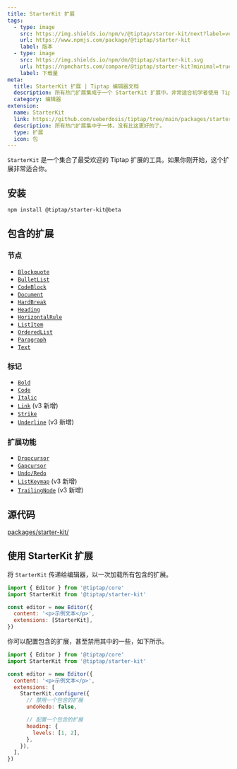 ```yaml
---
title: StarterKit 扩展
tags:
  - type: image
    src: https://img.shields.io/npm/v/@tiptap/starter-kit/next?label=version
    url: https://www.npmjs.com/package/@tiptap/starter-kit
    label: 版本
  - type: image
    src: https://img.shields.io/npm/dm/@tiptap/starter-kit.svg
    url: https://npmcharts.com/compare/@tiptap/starter-kit?minimal=true
    label: 下载量
meta:
  title: StarterKit 扩展 | Tiptap 编辑器文档
  description: 所有热门扩展集成于一个 StarterKit 扩展中。非常适合初学者使用 Tiptap。更多内容请参阅文档！
  category: 编辑器
extension:
  name: StarterKit
  link: https://github.com/ueberdosis/tiptap/tree/main/packages/starter-kit
  description: 所有热门扩展集中于一体。没有比这更好的了。
  type: 扩展
  icon: 包
---
```



`StarterKit` 是一个集合了最受欢迎的 Tiptap 扩展的工具。如果你刚开始，这个扩展非常适合你。

<CodeDemo path="/Examples/Default" />

## 安装

```bash
npm install @tiptap/starter-kit@beta
```

## 包含的扩展

### 节点

- [`Blockquote`](/editor/extensions/nodes/blockquote)
- [`BulletList`](/editor/extensions/nodes/bullet-list)
- [`CodeBlock`](/editor/extensions/nodes/code-block)
- [`Document`](/editor/extensions/nodes/document)
- [`HardBreak`](/editor/extensions/nodes/hard-break)
- [`Heading`](/editor/extensions/nodes/heading)
- [`HorizontalRule`](/editor/extensions/nodes/horizontal-rule)
- [`ListItem`](/editor/extensions/nodes/list-item)
- [`OrderedList`](/editor/extensions/nodes/ordered-list)
- [`Paragraph`](/editor/extensions/nodes/paragraph)
- [`Text`](/editor/extensions/nodes/text)

### 标记

- [`Bold`](/editor/extensions/marks/bold)
- [`Code`](/editor/extensions/marks/code)
- [`Italic`](/editor/extensions/marks/italic)
- [`Link`](/editor/extensions/marks/link) (v3 新增)
- [`Strike`](/editor/extensions/marks/strike)
- [`Underline`](/editor/extensions/marks/underline) (v3 新增)

### 扩展功能

- [`Dropcursor`](/editor/extensions/functionality/dropcursor)
- [`Gapcursor`](/editor/extensions/functionality/gapcursor)
- [`Undo/Redo`](/editor/extensions/functionality/undo-redo)
- [`ListKeymap`](/editor/extensions/functionality/listkeymap) (v3 新增)
- [`TrailingNode`](/editor/extensions/functionality/trailing-node) (v3 新增)

## 源代码

[packages/starter-kit/](https://github.com/ueberdosis/tiptap/blob/main/packages/starter-kit/)

## 使用 StarterKit 扩展

将 `StarterKit` 传递给编辑器，以一次加载所有包含的扩展。

```js
import { Editor } from '@tiptap/core'
import StarterKit from '@tiptap/starter-kit'

const editor = new Editor({
  content: '<p>示例文本</p>',
  extensions: [StarterKit],
})
```

你可以配置包含的扩展，甚至禁用其中的一些，如下所示。

```js
import { Editor } from '@tiptap/core'
import StarterKit from '@tiptap/starter-kit'

const editor = new Editor({
  content: '<p>示例文本</p>',
  extensions: [
    StarterKit.configure({
      // 禁用一个包含的扩展
      undoRedo: false,

      // 配置一个包含的扩展
      heading: {
        levels: [1, 2],
      },
    }),
  ],
})
```